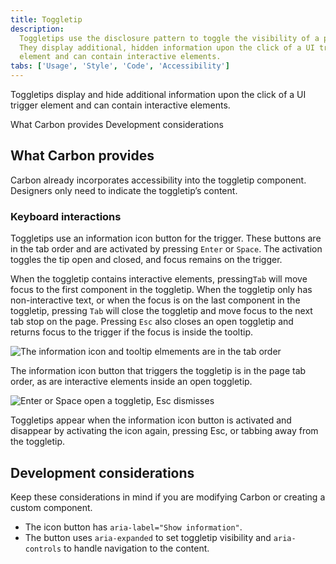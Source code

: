 ```yaml
---
title: Toggletip
description:
  Toggletips use the disclosure pattern to toggle the visibility of a popover.
  They display additional, hidden information upon the click of a UI trigger
  element and can contain interactive elements.
tabs: ['Usage', 'Style', 'Code', 'Accessibility']
---
```



<PageDescription>

Toggletips display and hide additional information upon the click of a UI
trigger element and can contain interactive elements.

</PageDescription>

<AnchorLinks>
  <AnchorLink>What Carbon provides</AnchorLink>
  <AnchorLink>Development considerations</AnchorLink>
</AnchorLinks>

## What Carbon provides

Carbon already incorporates accessibility into the toggletip component.
Designers only need to indicate the toggletip’s content.

### Keyboard interactions

Toggletips use an information icon button for the trigger. These buttons are in
the tab order and are activated by pressing `Enter` or `Space`. The activation
toggles the tip open and closed, and focus remains on the trigger.

When the toggletip contains interactive elements, pressing`Tab` will move focus
to the first component in the toggletip. When the toggletip only has
non-interactive text, or when the focus is on the last component in the
toggletip, pressing `Tab` will close the toggletip and move focus to the next
tab stop on the page. Pressing `Esc` also closes an open toggletip and returns
focus to the trigger if the focus is inside the tooltip.

<Row>
<Column colLg={12}>

![The information icon and tooltip elmements are in the tab order](images/toggletip-accessibility-1.png)

<Caption>
  The information icon button that triggers the toggletip is in the page tab
  order, as are interactive elements inside an open toggletip.
</Caption>

</Column>
</Row>

<Row>
<Column colLg={12}>

![Enter or Space open a toggletip, Esc dismisses](images/toggletip-accessibility-2.png)

<Caption>
  Toggletips appear when the information icon button is activated and disappear
  by activating the icon again, pressing Esc, or tabbing away from the
  toggletip.
</Caption>

</Column>
</Row>

## Development considerations

Keep these considerations in mind if you are modifying Carbon or creating a
custom component.

- The icon button has `aria-label="Show information"`.
- The button uses `aria-expanded` to set toggletip visibility and
  `aria-controls` to handle navigation to the content.
